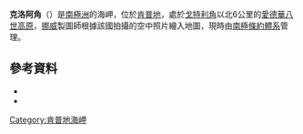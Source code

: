 {{coord|66|38|S|57|19|E|source:GNIS|display=title}}

'''克洛阿角'''（{{lang-en|Kloa Point}}）是[[南極洲|南極洲]]的海岬，位於[[肯普地|肯普地]]，處於[[戈特利角|戈特利角]]以北6公里的[[愛德華八世高原|愛德華八世高原]]，[[挪威|挪威]]製圖師根據該國拍攝的空中照片繪入地圖，現時由[[南極條約體系|南極條約體系]]管理。

==參考資料==
*{{cite gnis | type = antarid | id = 8052| name = Kloa Point | accessdate = 2013-05-10}}
*{{usgs-gazetteer|id=8052}}

{{DEFAULTSORT:Kloa Point}}
[[Category:肯普地海岬|Category:肯普地海岬]]


{{KempLand-geo-stub}}